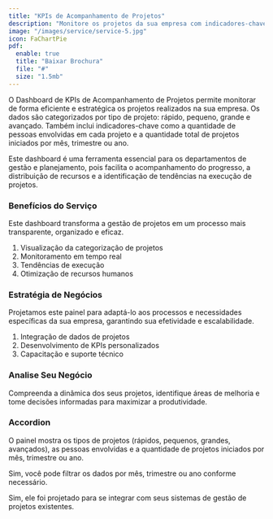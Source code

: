 ```yaml
---
title: "KPIs de Acompanhamento de Projetos"
description: "Monitore os projetos da sua empresa com indicadores-chave de desempenho personalizados."
image: "/images/service/service-5.jpg"
icon: FaChartPie
pdf:
  enable: true
  title: "Baixar Brochura"
  file: "#"
  size: "1.5mb"
---
```


O Dashboard de KPIs de Acompanhamento de Projetos permite monitorar de forma eficiente e estratégica os projetos realizados na sua empresa. Os dados são categorizados por tipo de projeto: rápido, pequeno, grande e avançado. Também inclui indicadores-chave como a quantidade de pessoas envolvidas em cada projeto e a quantidade total de projetos iniciados por mês, trimestre ou ano.

Este dashboard é uma ferramenta essencial para os departamentos de gestão e planejamento, pois facilita o acompanhamento do progresso, a distribuição de recursos e a identificação de tendências na execução de projetos.

### Benefícios do Serviço  

Este dashboard transforma a gestão de projetos em um processo mais transparente, organizado e eficaz.

1. Visualização da categorização de projetos
2. Monitoramento em tempo real
3. Tendências de execução
4. Otimização de recursos humanos

### Estratégia de Negócios  

Projetamos este painel para adaptá-lo aos processos e necessidades específicas da sua empresa, garantindo sua efetividade e escalabilidade.

1. Integração de dados de projetos
2. Desenvolvimento de KPIs personalizados
3. Capacitação e suporte técnico

### Analise Seu Negócio  

Compreenda a dinâmica dos seus projetos, identifique áreas de melhoria e tome decisões informadas para maximizar a produtividade.

### Accordion  

<Accordion client:load title="Quais dados este painel pode mostrar?">  

O painel mostra os tipos de projetos (rápidos, pequenos, grandes, avançados), as pessoas envolvidas e a quantidade de projetos iniciados por mês, trimestre ou ano.

</Accordion>  

<Accordion client:load title="É possível filtrar por períodos específicos?">  

Sim, você pode filtrar os dados por mês, trimestre ou ano conforme necessário.

</Accordion>  

<Accordion client:load title="É compatível com meus sistemas atuais?">  

Sim, ele foi projetado para se integrar com seus sistemas de gestão de projetos existentes.

</Accordion>
